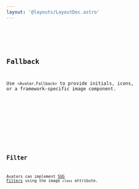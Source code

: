 ```yaml
---
layout: '@layouts/LayoutDoc.astro'
---
```




<Preview client:load>
	<Fragment slot="preview">
		<Example client:visible />
	</Fragment>
	<Fragment slot="code">
		<Code code={ExampleRaw} lang="svelte" />
	</Fragment>
</Preview>

## Fallback

Use `<Avatar.Fallback>` to provide initials, icons, or a framework-specific image component.

<Preview client:load>
	<Fragment slot="preview">
		<ExampleFallback client:visible />
	</Fragment>
	<Fragment slot="code">
		<Code code={ExampleFallbackRaw} lang="svelte" />
	</Fragment>
</Preview>

## Filter

Avatars can implement [SVG Filters](/docs/guides/cookbook/svg-filters) using the image `class` attribute.

<Preview client:load>
	<Fragment slot="preview">
		<ExampleFilter client:visible />
	</Fragment>
	<Fragment slot="code">
		<Code code={ExampleFilterRaw} lang="svelte" />
	</Fragment>
</Preview>
